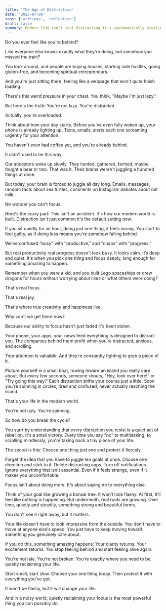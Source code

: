 ```yaml
---
title: 'The Age of Distraction'
date: '2025-07-08'
tags: ['writings', 'reflection']
draft: false
summary: Modern life isn't just distracting it's systematically stealing your focus. Here's how to reclaim it.
---
```


Do you ever feel like you're behind?

Like everyone else knows exactly what they're doing, but somehow you missed the train?

You look around, and people are buying houses, starting side hustles, going gluten-free, and becoming spiritual entrepreneurs.

And you're just sitting there, feeling like a webpage that won't quite finish loading.

There's this weird pressure in your chest. You think, "Maybe I'm just lazy."

But here's the truth: You're not lazy. You're distracted.

Actually, you're overloaded.

Think about how your day starts. Before you've even fully woken up, your phone is already lighting up. Texts, emails, alerts each one screaming urgently for your attention.

You haven't even had coffee yet, and you're already behind.

It didn't used to be this way.

Our ancestors woke up slowly. They hunted, gathered, farmed, maybe fought a bear or two. That was it. Their brains weren't juggling a hundred things at once.

But today, your brain is forced to juggle all day long. Emails, messages, random facts about sea turtles, comments on Instagram debates about oat milk.

No wonder you can't focus.

Here's the scary part: This isn't an accident. It's how our modern world is built. Distraction isn't just common it's the default setting now.

If you sit quietly for an hour, doing just one thing, it feels wrong. You start to feel guilty, as if doing less means you're somehow falling behind.

We’ve confused "busy" with "productive," and "chaos" with "progress."

But real productivity real progress doesn't look busy. It looks calm. It’s deep and quiet. It's when you pick one thing and focus deeply, long enough for something amazing to happen.

Remember when you were a kid, and you built Lego spaceships or drew dragons for hours without worrying about likes or what others were doing?

That's real focus.

That's real joy.

That's where true creativity and happiness live.

Why can't we get there now?

Because our ability to focus hasn't just faded it's been stolen.

Your phone, your apps, your news feed everything is designed to distract you. The companies behind them profit when you’re distracted, anxious, and scrolling.

Your attention is valuable. And they’re constantly fighting to grab a piece of it.

Picture yourself in a small boat, rowing toward an island you really care about. But every few seconds, someone shouts, "Hey, look over here!" or "Try going this way!" Each distraction shifts your course just a little. Soon you're spinning in circles, tired and confused, never actually reaching the island.

That's your life in the modern world.

You're not lazy. You're spinning.

So how do you break the cycle?

You start by understanding that every distraction you resist is a quiet act of rebellion. It's a small victory. Every time you say "no" to multitasking, to scrolling mindlessly, you're taking back a tiny piece of your life.

The secret is this: Choose one thing just one and protect it fiercely.

Forget the idea that you have to juggle ten goals at once. Choose one direction and stick to it. Delete distracting apps. Turn off notifications. Ignore everything that isn't essential. Even if it feels strange, even if it makes you uncomfortable.

Focus isn't about doing more. It's about saying no to everything else.

Think of your goal like growing a bonsai tree. It won’t look flashy. At first, it'll feel like nothing is happening. But underneath, real roots are growing. Over time, quietly and steadily, something strong and beautiful forms.

You don't see it right away, but it matters.

Your life doesn't have to look impressive from the outside. You don't have to move at anyone else's speed. You just have to keep moving toward something you genuinely care about.

If you do this, something amazing happens: Your clarity returns. Your excitement returns. You stop feeling behind and start feeling alive again.

You're not late. You're not broken. You're exactly where you need to be, quietly reclaiming your life.

Start small, start slow. Choose your one thing today. Then protect it with everything you've got.

It won't be flashy, but it will change your life.

And in a noisy world, quietly reclaiming your focus is the most powerful thing you can possibly do.
